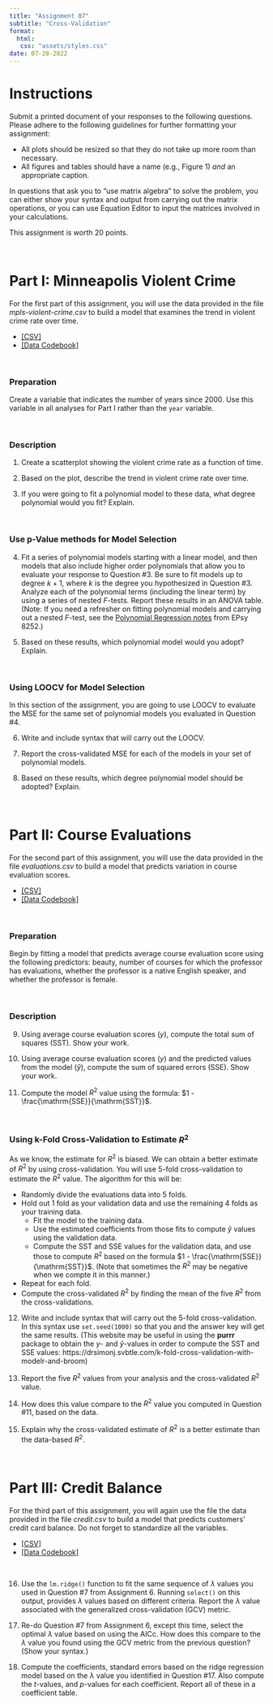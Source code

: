 ```yaml
---
title: "Assignment 07"
subtitle: "Cross-Validation"
format:
  html:
   css: "assets/styles.css"
date: 07-28-2022
---
```


# Instructions

Submit a printed document of your responses to the following questions. Please adhere to the following guidelines for further formatting your assignment:

- All plots should be resized so that they do not take up more room than necessary. 
- All figures and tables should have a name (e.g., Figure 1) *and* an appropriate caption.

In questions that ask you to "use matrix algebra" to solve the problem, you can either show your syntax and output from carrying out the matrix operations, or you can use Equation Editor to input the matrices involved in your calculations.

This assignment is worth 20 points.

<br />


# Part I: Minneapolis Violent Crime

For the first part of this assignment, you will use the data provided in the file *mpls-violent-crime.csv* to build a model that examines the trend in violent crime rate over time.

- [[CSV]](https://raw.githubusercontent.com/zief0002/pensive-giraffe/main/data/mpls-violent-crime.csv)
- [[Data Codebook]](../codebooks/mpls-violent-crime.html)

<br />


### Preparation

Create a variable that indicates the number of years since 2000. Use this variable in all analyses for Part I rather than the `year` variable.

<br />


### Description

1. Create a scatterplot showing the violent crime rate as a function of time.  

2. Based on the plot, describe the trend in violent crime rate over time.

3. If you were going to fit a polynomial model to these data, what degree polynomial would you fit? Explain.

<br />


### Use p-Value methods for Model Selection

4. Fit a series of polynomial models starting with a linear model, and then models that also include higher order polynomials that allow you to evaluate your response to Question #3. Be sure to fit models up to degree $k+1$, where $k$ is the degree you hypothesized in Question #3. Analyze each of the polynomial terms (including the linear term) by using a series of nested *F*-tests. Report these results in an ANOVA table. (Note: If you need a refresher on fitting polynomial models and carrying out a nested *F*-test, see the [Polynomial Regression notes](https://zief0002.github.io/epsy-8252/#schedule) from EPsy 8252.)

5. Based on these results, which polynomial model would you adopt? Explain.

<br />


### Using LOOCV for Model Selection

In this section of the assignment, you are going to use LOOCV to evaluate the MSE for the same set of polynomial models you evaluated in Question #4. 

6. Write and include syntax that will carry out the LOOCV.

7. Report the cross-validated MSE for each of the models in your set of polynomial models.

8. Based on these results, which degree polynomial model should be adopted? Explain.
 
<br />


# Part II: Course Evaluations

For the second part of this assignment, you will use the data provided in the file *evaluations.csv* to build a model that predicts variation in course evaluation scores.

- [[CSV]](https://raw.githubusercontent.com/zief0002/pensive-giraffe/main/data/evaluations.csv)
- [[Data Codebook]](../codebooks/evaluations.html)

<br />


### Preparation

Begin by fitting a model that predicts average course evaluation score using the following predictors: beauty, number of courses for which the professor has evaluations, whether the professor is a native English speaker, and whether the professor is female.

<br />


### Description

9. Using average course evaluation scores (*y*), compute the total sum of squares (SST). Show your work.

10. Using average course evaluation scores (*y*) and the predicted values from the model ($\hat{y}$), compute the sum of squared errors (SSE). Show your work.

11. Compute the model $R^2$ value using the formula: $1 - \frac{\mathrm{SSE}}{\mathrm{SST}}$.

<br />


### Using k-Fold Cross-Validation to Estimate $R^2$

As we know, the estimate for $R^2$ is biased. We can obtain a better estimate of $R^2$ by using cross-validation. You will use 5-fold cross-validation to estimate the $R^2$ value. The algorithm for this will be:

- Randomly divide the evaluations data into 5 folds.
- Hold out 1 fold as your validation data and use the remaining 4 folds as your training data.
  + Fit the model to the training data.
  + Use the estimated coefficients from those fits to compute $\hat{y}$ values using the validation data. 
  + Compute the SST and SSE values for the validation data, and use those to compute $R^2$ based on the formula $1 - \frac{\mathrm{SSE}}{\mathrm{SST}}$. (Note that sometimes the $R^2$ may be negative when we compte it in this manner.)
- Repeat for each fold.
- Compute the cross-validated $R^2$ by finding the mean of the five $R^2$ from the cross-validations.


12. Write and include syntax that will carry out the 5-fold cross-validation. In this syntax use `set.seed(1000)` so that you and the answer key will get the same results. (This website may be useful in using the **purrr** package to obtain the *y*- and $\hat{y}$-values in order to compute the SST and SSE values: https://drsimonj.svbtle.com/k-fold-cross-validation-with-modelr-and-broom)

13. Report the five $R^2$ values from your analysis and the cross-validated $R^2$ value. 

14. How does this value compare to the $R^2$ value you computed in Question #11, based on the data. 

15. Explain why the cross-validated estimate of $R^2$ is a better estimate than the data-based $R^2$.

<br />


# Part III: Credit Balance

For the third part of this assignment, you will again use the file the data provided in the file *credit.csv* to build a model that predicts customers' credit card balance. Do not forget to standardize all the variables.

- [[CSV]](https://raw.githubusercontent.com/zief0002/pensive-giraffe/main/data/credit.csv)
- [[Data Codebook]](../codebooks/credit.html)

<br />


16. Use the `lm.ridge()` function to fit the same sequence of $\lambda$ values you used in Question #7 from Assignment 6. Running `select()` on this output, provides $\lambda$ values based on different criteria. Report the $\lambda$ value associated with the generalized cross-validation (GCV) metric.

17. Re-do Question #7 from Assignment 6, except this time, select the optimal $\lambda$ value based on using the AICc. How does this compare to the $\lambda$ value you found using the GCV metric from the previous question? (Show your syntax.)

18. Compute the coefficients, standard errors based on the ridge regression model based on the $\lambda$ value you identified in Question #17. Also compute the *t*-values, and *p*-values for each coefficient. Report all of these in a coefficient table.




